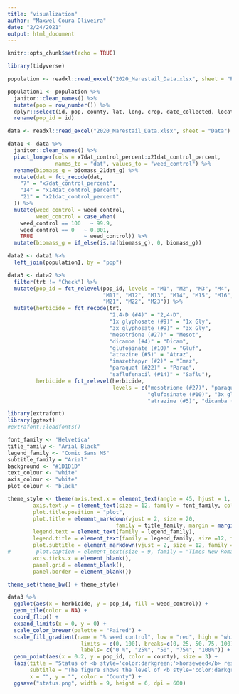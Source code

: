 ```yaml
---
title: "visualization"
author: "Maxwel Coura Oliveira"
date: "2/24/2021"
output: html_document
---
```


```r
knitr::opts_chunk$set(echo = TRUE)
```


```r
library(tidyverse)
```


```r
population <- readxl::read_excel("2020_Marestail_Data.xlsx", sheet = "Populations") 
```

```r
population1 <- population %>% 
  janitor::clean_names() %>% 
  mutate(pop = row_number()) %>% 
  dplyr::select(id, pop, county, lat, long, crop, date_collected, location) %>% 
  rename(pop_id = id)
```



```r
data <- readxl::read_excel("2020_Marestail_Data.xlsx", sheet = "Data")
```

```r
data1 <- data %>% 
  janitor::clean_names() %>% 
  pivot_longer(cols = x7dat_control_percent:x21dat_control_percent,
               names_to = "dat", values_to = "weed_control") %>% 
  rename(biomass_g = biomass_21dat_g) %>% 
  mutate(dat = fct_recode(dat,
    "7" = "x7dat_control_percent",
    "14" = "x14dat_control_percent",
    "21" = "x21dat_control_percent"
  )) %>% 
  mutate(weed_control = weed_control,
         weed_control = case_when(
    weed_control == 100   ~ 99.9,
    weed_control == 0   ~ 0.001,
    TRUE                ~ weed_control)) %>% 
  mutate(biomass_g = if_else(is.na(biomass_g), 0, biomass_g)) 
```


```r
data2 <- data1 %>% 
  left_join(population1, by = "pop")
```


```r
data3 <- data2 %>% 
  filter(trt != "Check") %>% 
  mutate(pop_id = fct_relevel(pop_id, levels = "M1", "M2", "M3", "M4", "M5", "M6", "M7", "M8", "M9", "M10",
                              "M11", "M12", "M13", "M14", "M15", "M16", "M17", "M18", "M19", "M20",
                              "M21", "M22", "M23")) %>% 
  mutate(herbicide = fct_recode(trt,
                                "2,4-D (#4)" = "2,4-D",
                                "1x glyphosate (#9)" = "1x Gly",
                                "3x glyphosate (#9)" = "3x Gly",
                                "mesotrione (#27)" = "Mesot",
                                "dicamba (#4)" = "Dicam",
                                "glufosinate (#10)" = "Gluf",
                                "atrazine (#5)" = "Atraz",
                                "imazethapyr (#2)" = "Imaz",
                                "paraquat (#22)" = "Paraq",
                                "saflufenacil (#14)" = "Saflu"),
         herbicide = fct_relevel(herbicide,
                                 levels = c("mesotrione (#27)", "paraquat (#22)", "saflufenacil (#14)",
                                            "glufosinate (#10)", "3x glyphosate (#9)", "1x glyphosate (#9)",
                                            "atrazine (#5)", "dicamba (#4)", "2,4-D (#4)", "imazethapyr (#2)")))
```

```r
library(extrafont)
library(ggtext)
#extrafont::loadfonts()

font_family <- 'Helvetica'
title_family <- "Arial Black"
legend_family <- "Comic Sans MS"
subtitle_family = "Arial"
background <- "#1D1D1D"
text_colour <- "white"
axis_colour <- "white"
plot_colour <- "black"

theme_style <- theme(axis.text.x = element_text(angle = 45, hjust = 1, size = 12, color = "black"),
        axis.text.y = element_text(size = 12, family = font_family, color = "black"),
        plot.title.position = "plot",
        plot.title = element_markdown(vjust = 2, size = 20, 
                                  family = title_family, margin = margin(2,1,1,1)),
        legend.text = element_text(family = legend_family),
        legend.title = element_text(family = legend_family, size =12, face = "bold"),
        plot.subtitle = element_markdown(vjust = 2, size = 12, family = subtitle_family),
#        plot.caption = element_text(size = 9, family = "Times New Roman", hjust = 1.1),
        axis.ticks.x = element_blank(),
        panel.grid = element_blank(),
        panel.border = element_blank()) 

theme_set(theme_bw() + theme_style)
```


```r
data3 %>% 
  ggplot(aes(x = herbicide, y = pop_id, fill = weed_control)) +
  geom_tile(color = NA) +
  coord_flip() +
  expand_limits(x = 0, y = 0) +
  scale_color_brewer(palette = "Paired") +
  scale_fill_gradient(name = "% weed control", low = "red", high = "white",
                       limits = c(0, 100), breaks=c(0, 25, 50, 75, 100),
                       labels= c("0 %", "25%", "50", "75%", "100%")) +
  geom_point(aes(x = 0.2, y = pop_id, color = county), size = 3) +
  labs(title = "Status of <b style='color:darkgreen;'>horseweed</b> resistance in <b style='color:red;'>Wisconsin</b>", 
       subtitle = "The figure shows the level of <b style='color:darkgreen;'>horseweed</b> control with 9 herbicides from 8 herbicide sites of action. <br>Imazethapyr (#2) and glyphosate (#9) are a concern for herbicide resistance in <b style='color:darkgreen;'>horseweed</b> populations. <br>Alert is needed to group #4 (2,4-D and dicamba) and mesotrione (#27) as reduced <b style='color:darkgreen;'>horseweed</b> <br> control is observed in most of the populations surveyed.",
       x = "", y = "", color = "County") +
  ggsave("status.png", width = 9, height = 6, dpi = 600)
```


